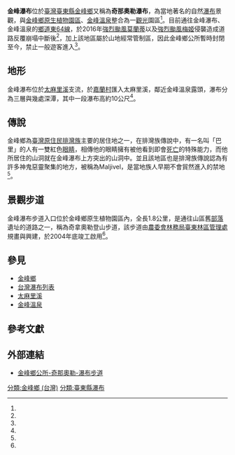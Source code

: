 {{座標|22|35|34.7|N|120|55|58.7|E|display=title}}
{{Infobox waterfall
| name = 金峰瀑布
| photo = Jinfeng Waterfall.jpg
| photo_width = 300
| photo_caption = 金峰瀑布第三層瀑布
| map = 
| map_width = 
| lat_d  = |lat_m  = |lat_s  = |lat_NS  = 
| long_d = |long_m = |long_s = |long_EW =
| region = 
| source = 
| coords_ref = {{coord|22|35|34.7|N|120|55|58.7|E|}}
| location = [[臺灣|臺灣]][[臺東縣|臺東縣]][[金峰鄉_(臺灣)|金峰鄉]]
| type = 
| elevation = 
| height = 10 公尺
| height_longest = 10 公尺
| number_drops = 3
| width = 
| average_width = 
| watercourse = [[太麻里溪|太麻里溪]]支流
| average_flow = 
| world_rank = 
}}
'''金峰瀑布'''位於[[臺灣|臺灣]][[臺東縣|臺東縣]][[金峰鄉_(臺灣)|金峰鄉]]又稱為'''奇那奧勒瀑布'''，為當地著名的自然[[瀑布|瀑布]]景觀，與[[金峰鄉原生植物園區|金峰鄉原生植物園區]]、[[金峰溫泉|金峰溫泉]]整合為一[[觀光|觀光]]園區<ref name="金峰鄉公所"/>。目前通往金峰瀑布、金峰溫泉的[[中華民國鄉道|鄉道]][[東64線|東64線]]，於2016年[[颱風莫蘭蒂_(2016年)|強烈颱風莫蘭蒂]]以及[[颱風鮎魚_(2016年)|強烈颱風梅姬]]侵襲造成道路反覆崩塌中斷後<ref name="臺東縣政府2"/>，加上該地區屬於山地經常管制區，因此金峰鄉公所暫時封閉至今，禁止一般遊客進入<ref name="臺東縣政府"/>。

== 地形 ==
金峰瀑布位於[[太麻里溪|太麻里溪]]支流，於[[嘉蘭村|嘉蘭村]]匯入太麻里溪，鄰近金峰溫泉露頭，瀑布分為三層與幾處深潭，其中一段瀑布高約10公尺<ref name="關鍵評論"/>。

== 傳說 ==
金峰鄉為[[臺灣原住民|臺灣原住民]][[排灣族|排灣族]]主要的居住地之一，在排灣族傳說中，有一名叫「巴里」的人有一雙紅色[[眼睛|眼睛]]，相傳他的眼睛擁有被他看到即會[[死亡|死亡]]的特殊能力，而他所居住的山洞就在金峰瀑布上方突出的山洞中。並且該地區也是排灣族傳說認為有許多神鬼惡靈聚集的地方，被稱為Maljivel，是當地族人早期不會貿然進入的禁地<ref name="關鍵評論"/>。

== 景觀步道 ==
金峰瀑布步道入口位於金峰鄉原生植物園區內，全長1.8公里，是通往山區舊[[部落|部落]]遺址的道路之一，稱為奇拿奧勒登山步道，該步道由[[農委會|農委會]][[林務局|林務局]][[臺東林區管理處|臺東林區管理處]]規畫與興建，於2004年底竣工啟用<ref name="金峰鄉公所"/>。

== 參見 ==
* [[金峰鄉_(臺灣)|金峰鄉]]
* [[台灣瀑布列表|台灣瀑布列表]]
* [[太麻里溪|太麻里溪]]
* [[金峰溫泉|金峰溫泉]]

== 參考文獻 ==
{{reflist|2|refs=

<ref name="金峰鄉公所">{{Cite web|language=zh-TW|url=http://jft.cnu.edu.tw/Area/SceneryView.aspx?id=S1611230013|title=奇那奧勒-瀑布步道|author=|publisher=金峰鄉公所|date=|accessdate=2020-07-16|archive-date=2020-07-16|archive-url=https://web.archive.org/web/20200716061105/http://jft.cnu.edu.tw/Area/SceneryView.aspx?id=S1611230013|dead-url=no}}</ref>

<ref name="臺東縣政府">{{Cite web|language=zh-TW|url=http://www.taitung.gov.tw/plans/News_Content.aspx?n=5398EED25A5CFBA5&sms=E13057BB37942D3F&s=9C9E9687136606DD|title=民眾擅闖管制區露營泡湯 遭警方勸離|author=|publisher=臺東縣政府|date=2018-02-26|accessdate=2020-07-16|archive-date=2020-07-17|archive-url=https://web.archive.org/web/20200717100205/http://www.taitung.gov.tw/plans/News_Content.aspx?n=5398EED25A5CFBA5&sms=E13057BB37942D3F&s=9C9E9687136606DD|dead-url=no}}</ref>

<ref name="臺東縣政府2">{{Cite web|language=zh-TW|url=http://www.taitung.gov.tw/Upload/RelFile/157/203601/02%E9%99%84%E4%BB%B6%E4%BA%8C_%E5%8F%AF%E8%A1%8C%E6%80%A7%E8%A9%95%E4%BC%B0%E5%A0%B1%E5%91%8A(%E6%9D%B164(%E9%87%91%E5%B3%B0%E6%BA%AB%E6%B3%89)%E9%81%93%E8%B7%AF%E6%94%B9%E5%96%84%E5%B7%A5%E7%A8%8B).pdf|title=臺東生活圈道路系統建設計畫(公路系統)東 64(金峰溫泉)道路改善工程可行性評估報告|author=|publisher=臺東縣政府|date=2018-02-26|accessdate=2020-07-16|archive-date=2020-07-16|archive-url=https://web.archive.org/web/20200716042249/http://www.taitung.gov.tw/Upload/RelFile/157/203601/02%E9%99%84%E4%BB%B6%E4%BA%8C_%E5%8F%AF%E8%A1%8C%E6%80%A7%E8%A9%95%E4%BC%B0%E5%A0%B1%E5%91%8A(%E6%9D%B164(%E9%87%91%E5%B3%B0%E6%BA%AB%E6%B3%89)%E9%81%93%E8%B7%AF%E6%94%B9%E5%96%84%E5%B7%A5%E7%A8%8B).pdf|dead-url=no}}</ref>

<ref name="關鍵評論">{{Cite web|language=zh-TW|url=https://www.thenewslens.com/article/92055|title=在台東嘉蘭部落，一條令人難過的「垃圾瀑布」|author=徐樂|publisher=The News Lens 關鍵評論|date=2018-03-26|accessdate=2020-07-16|archive-date=2020-07-16|archive-url=https://web.archive.org/web/20200716024453/https://www.thenewslens.com/article/92055|dead-url=no}}</ref>
}}

== 外部連結 ==
{{commons category|Jinfeng Waterfall}}
*[http://jft.cnu.edu.tw/Area/SceneryView.aspx?id=S1611230013 金峰鄉公所-奇那奧勒-瀑布步道] {{Wayback|url=http://jft.cnu.edu.tw/Area/SceneryView.aspx?id=S1611230013 |date=20200716061105 }}

{{台灣瀑布}}
[[分類:金峰鄉_(台灣)|分類:金峰鄉 (台灣)]]
[[分類:臺東縣瀑布|分類:臺東縣瀑布]]